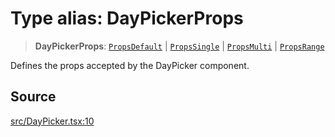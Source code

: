 # Type alias: DayPickerProps

> **DayPickerProps**: [`PropsDefault`](/api/latest/interfaces/PropsDefault.mdx) \| [`PropsSingle`](/api/latest/interfaces/PropsSingle.mdx) \| [`PropsMulti`](/api/latest/interfaces/PropsMulti.mdx) \| [`PropsRange`](/api/latest/interfaces/PropsRange.mdx)

Defines the props accepted by the DayPicker component.

## Source

[src/DayPicker.tsx:10](https://github.com/gpbl/react-day-picker/blob/c4157425c/src/DayPicker.tsx#L10)
